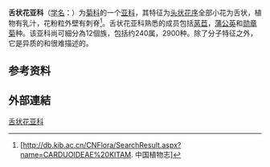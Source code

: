 {{Citation style|time=2012-01-05T09:18:55+00:00}}
{{Automatic Taxobox
| image = Cichorium intybus-alvesgaspar1.jpg
| image_caption = [[菊苣|菊苣]] ''Cichorium intybus''
|taxon = Cichorioideae
|authority = Kitam
}}
'''舌状花亚科'''（[[学名|学名]]：{{lang|la|Cichorioideae}}）为[[菊科|菊科]]的一个[[亚科|亚科]]，其特征为[[头状花序|头状花序]]全部小花为舌状，植物有乳汁，花粉粒外壁有刺脊<ref>[http://db.kib.ac.cn/CNFlora/SearchResult.aspx?name=CARDUOIDEAE%20KITAM. 中国植物志]</ref>。舌状花亚科熟悉的成员包括[[莴苣|莴苣]]，[[蒲公英|蒲公英]]和[[勋章菊|勋章菊]]种。该亚科尚可細分為12個族，包括约240属，2900种。除了分子特征之外，它是异质的和很难描述的。

==参考资料==
{{reflist}}

==外部連結==
{{Taxonbar}}
[[Category:舌状花亚科|]]